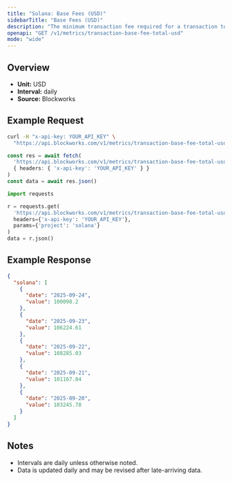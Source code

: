 ```yaml
---
title: "Solana: Base Fees (USD)"
sidebarTitle: "Base Fees (USD)"
description: "The minimum transaction fee required for a transaction to be included in a block"
openapi: "GET /v1/metrics/transaction-base-fee-total-usd"
mode: "wide"
---
```


## Overview

- **Unit:** USD
- **Interval:** daily
- **Source:** Blockworks

## Example Request

<CodeGroup>

```bash cURL
curl -H "x-api-key: YOUR_API_KEY" \
  "https://api.blockworks.com/v1/metrics/transaction-base-fee-total-usd?project=solana"
```

```typescript TypeScript
const res = await fetch(
  'https://api.blockworks.com/v1/metrics/transaction-base-fee-total-usd?project=solana',
  { headers: { 'x-api-key': 'YOUR_API_KEY' } }
)
const data = await res.json()
```

```python Python
import requests

r = requests.get(
  'https://api.blockworks.com/v1/metrics/transaction-base-fee-total-usd',
  headers={'x-api-key': 'YOUR_API_KEY'},
  params={'project': 'solana'}
)
data = r.json()
```

</CodeGroup>

## Example Response

```json
{
  "solana": [
    {
      "date": "2025-09-24",
      "value": 100098.2
    },
    {
      "date": "2025-09-23",
      "value": 106224.61
    },
    {
      "date": "2025-09-22",
      "value": 108285.03
    },
    {
      "date": "2025-09-21",
      "value": 101167.84
    },
    {
      "date": "2025-09-20",
      "value": 103245.78
    }
  ]
}
```

## Notes
- Intervals are daily unless otherwise noted.
- Data is updated daily and may be revised after late-arriving data.